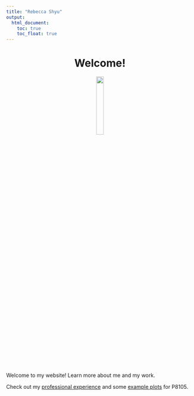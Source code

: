 ```yaml
---
title: "Rebecca Shyu"
output: 
  html_document:
    toc: true
    toc_float: true
---
```


<div style="text-align: center;">
  <h1 text-align: center> Welcome! </h1>
  <img src= "images/cuimcID.jpeg" style = "width:20%">
</div>

Welcome to my website! Learn more about me and my work. 

Check out my [professional experience](about.html) and some [example plots](plots.html) for P8105.



